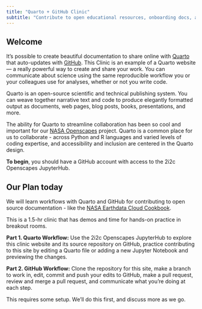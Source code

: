 ```yaml
---
title: "Quarto + GitHub Clinic"
subtitle: "Contribute to open educational resources, onboarding docs, and much more"
---
```


## Welcome

It's possible to create beautiful documentation to share online with [Quarto](https://quarto.org) that auto-updates with [GitHub](http://github.com). This Clinic is an example of a Quarto website --- a really powerful way to create and share your work. You can communicate about science using the same reproducible workflow you or your colleagues use for analyses, whether or not you write code.

Quarto is an open-source scientific and technical publishing system. You can weave together narrative text and code to produce elegantly formatted output as documents, web pages, blog posts, books, presentations, and more.

The ability for Quarto to streamline collaboration has been so cool and important for our [NASA Openscapes](https://nasa-openscapes.github.io/) project. Quarto is a common place for us to collaborate - across Python and R languages and varied levels of coding expertise, and accessibility and inclusion are centered in the Quarto design.

**To begin**, you should have a GitHub account with access to the 2i2c Openscapes JupyterHub.

## Our Plan today

We will learn workflows with Quarto and GitHub for contributing to open source documentation - like the [NASA Earthdata Cloud Cookbook](https://nasa-openscapes.github.io/earthdata-cloud-cookbook/).

This is a 1.5-hr clinic that has demos and time for hands-on practice in breakout rooms.

**Part 1. Quarto Workflow:** Use the 2i2c Openscapes JupyterHub to explore this clinic website and its source repository on GitHub, practice contributing to this site by editing a Quarto file or adding a new Jupyter Notebook and previewing the changes.

**Part 2. GitHub Workflow:** Clone the repository for this site, make a branch to work in, edit, commit and push your edits to GitHub, make a pull request, review and merge a pull request, and communicate what you’re doing at each step.

This requires some setup. We'll do this first, and discuss more as we go.
